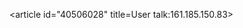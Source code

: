 <article id="40506028" title=User talk:161.185.150.83>
	<talkpage id="40506028" title="User talk:161.185.150.83">
{{OW}}
	</talkpage>
</article>